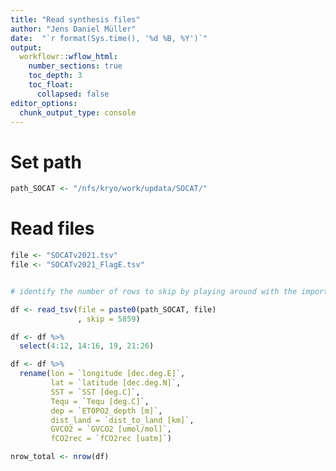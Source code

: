 ```yaml
---
title: "Read synthesis files"
author: "Jens Daniel Müller"
date:  "`r format(Sys.time(), '%d %B, %Y')`"
output: 
  workflowr::wflow_html:
    number_sections: true
    toc_depth: 3
    toc_float:
      collapsed: false
editor_options:
  chunk_output_type: console
---
```


# Set path

```r

path_SOCAT <- "/nfs/kryo/work/updata/SOCAT/"

```


# Read files

```r

file <- "SOCATv2021.tsv"
file <- "SOCATv2021_FlagE.tsv"


# identify the number of rows to skip by playing around with the import data set functionality in RStudio

df <- read_tsv(file = paste0(path_SOCAT, file)
               , skip = 5859)

df <- df %>% 
  select(4:12, 14:16, 19, 21:26)

df <- df %>% 
  rename(lon = `longitude [dec.deg.E]`, 
         lat = `latitude [dec.deg.N]`,
         SST = `SST [deg.C]`, 
         Tequ = `Tequ [deg.C]`, 
         dep = `ETOPO2_depth [m]`,
         dist_land = `dist_to_land [km]`,
         GVCO2 = `GVCO2 [umol/mol]`,
         fCO2rec = `fCO2rec [uatm]`)

nrow_total <- nrow(df)


```

